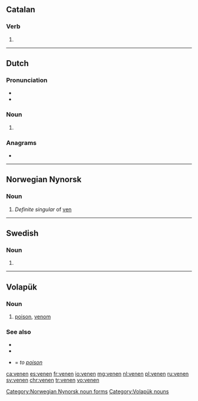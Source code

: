 {{also|Venen|vénen|veñen}}
==Catalan==

===Verb===
{{head|ca|verb form}}

# {{ca-verb form of|p=3|n=pl|t=pres|m=ind|vendre}}

----

==Dutch==

===Pronunciation===
* {{audio|Nl-venen.ogg|Audio|lang=nl}}
* {{rhymes|eːnən|lang=nl}}

===Noun===
{{head|nl|noun plural form}}

# {{nl-noun form of|pl|veen}}

===Anagrams===
* {{l|nl|neven}}

----

==Norwegian Nynorsk==

===Noun===
{{head|nn|noun forms}}

# ''Definite singular'' of [[ven#Nynorsk|ven]]

[[Category:Norwegian Nynorsk noun forms]]

----

==Swedish==

===Noun===
{{head|sv|noun form}}

# {{sv-noun-form-def|ven}}

----

==Volapük==

===Noun===
{{head|vo|nouns}}

# [[poison]], [[venom]]

===See also===
* {{l|vo|venod}}
* {{l|vo|venom}}
* {{l|vo|venenön}} = ''to [[poison]]''

[[Category:Volapük nouns]]

[[ca:venen]]
[[es:venen]]
[[fr:venen]]
[[io:venen]]
[[mg:venen]]
[[nl:venen]]
[[pl:venen]]
[[ru:venen]]
[[sv:venen]]
[[chr:venen]]
[[tr:venen]]
[[vo:venen]]